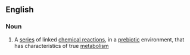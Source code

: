 ==English==

===Noun===
{{en-noun|-}}

# {{lb|en|chemistry}} A [[series]] of linked [[chemical reaction]]s, in a [[prebiotic]] environment, that has characteristics of true [[metabolism]]